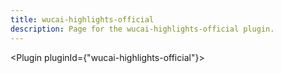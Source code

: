 ---
title: wucai-highlights-official
description: Page for the wucai-highlights-official plugin.
---


<Plugin pluginId={"wucai-highlights-official"}></Plugin>